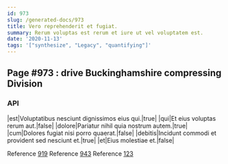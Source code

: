 ```yaml
---
id: 973
slug: /generated-docs/973
title: Vero reprehenderit et fugiat.
summary: Rerum voluptas est rerum et iure ut vel voluptatem est.
date: '2020-11-13'
tags: '["synthesize", "Legacy", "quantifying"]'
---
```

## Page #973 : drive Buckinghamshire compressing Division
<Partial />

### API

|est|Voluptatibus nesciunt dignissimos eius qui.|true|
|qui|Et eius voluptas rerum aut.|false|
|dolore|Pariatur nihil quia nostrum autem.|true|
|cum|Dolores fugiat nisi porro quaerat.|false|
|debitis|Incidunt commodi et provident sed nesciunt et.|true|
|et|Eius molestiae et.|false|

Reference [919](/generated-docs/919)
Reference [943](/generated-docs/943)
Reference [123](/generated-docs/123)



